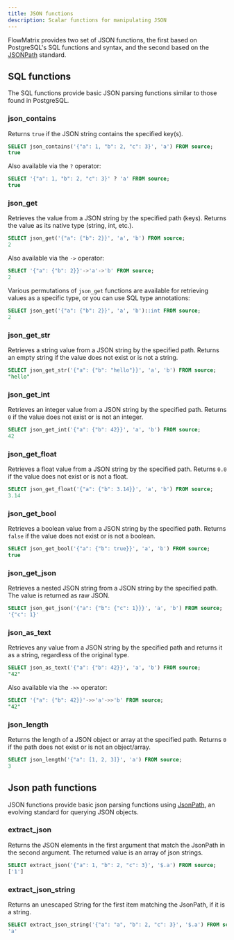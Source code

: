 ```yaml
---
title: JSON functions
description: Scalar functions for manipulating JSON
---
```


FlowMatrix provides two set of JSON functions, the first based on PostgreSQL's SQL
functions and syntax, and the second based on the
[JSONPath](https://jsonpath.com/) standard.

## SQL functions

The SQL functions provide basic JSON parsing functions similar to those found in
PostgreSQL.


### json_contains

Returns `true` if the JSON string contains the specified key(s).

```sql
SELECT json_contains('{"a": 1, "b": 2, "c": 3}', 'a') FROM source;
true
```

Also available via the `?` operator:

```sql
SELECT '{"a": 1, "b": 2, "c": 3}' ? 'a' FROM source;
true
```

### json_get

Retrieves the value from a JSON string by the specified path (keys). Returns the
value as its native type (string, int, etc.).

```sql
SELECT json_get('{"a": {"b": 2}}', 'a', 'b') FROM source;
2
```

Also available via the `->` operator:

```sql
SELECT '{"a": {"b": 2}}'->'a'->'b' FROM source;
2
```

Various permutations of `json_get` functions are available for retrieving values as
a specific type, or you can use SQL type annotations:

```sql
SELECT json_get('{"a": {"b": 2}}', 'a', 'b')::int FROM source;
2
```

### json_get_str

Retrieves a string value from a JSON string by the specified path. Returns an
empty string if the value does not exist or is not a string.

```sql
SELECT json_get_str('{"a": {"b": "hello"}}', 'a', 'b') FROM source;
"hello"
```

### json_get_int

Retrieves an integer value from a JSON string by the specified path. Returns `0`
if the value does not exist or is not an integer.

```sql
SELECT json_get_int('{"a": {"b": 42}}', 'a', 'b') FROM source;
42
```

### json_get_float

Retrieves a float value from a JSON string by the specified path. Returns `0.0`
if the value does not exist or is not a float.

```sql
SELECT json_get_float('{"a": {"b": 3.14}}', 'a', 'b') FROM source;
3.14
```

### json_get_bool

Retrieves a boolean value from a JSON string by the specified path. Returns
`false` if the value does not exist or is not a boolean.

```sql
SELECT json_get_bool('{"a": {"b": true}}', 'a', 'b') FROM source;
true
```

### json_get_json

Retrieves a nested JSON string from a JSON string by the specified path. The
value is returned as raw JSON.

```sql
SELECT json_get_json('{"a": {"b": {"c": 1}}}', 'a', 'b') FROM source;
'{"c": 1}'
```

### json_as_text

Retrieves any value from a JSON string by the specified path and returns it as a
string, regardless of the original type.

```sql
SELECT json_as_text('{"a": {"b": 42}}', 'a', 'b') FROM source;
"42"
```

Also available via the `->>` operator:

```sql
SELECT '{"a": {"b": 42}}'->>'a'->>'b' FROM source;
"42"
```

### json_length

Returns the length of a JSON object or array at the specified path. Returns `0`
if the path does not exist or is not an object/array.

```sql
SELECT json_length('{"a": [1, 2, 3]}', 'a') FROM source;
3
```



## Json path functions

 JSON functions provide basic json parsing functions using
[JsonPath](https://goessner.net/articles/JsonPath/), an evolving standard for
querying JSON objects.

### extract_json

Returns the JSON elements in the first argument that match the JsonPath in the second argument.
The returned value is an array of json strings.

```sql
SELECT extract_json('{"a": 1, "b": 2, "c": 3}', '$.a') FROM source;
['1']
```

### extract_json_string

Returns an unescaped String for the first item matching the JsonPath, if it is a string.

```sql
SELECT extract_json_string('{"a": "a", "b": 2, "c": 3}', '$.a') FROM source;
'a'
```
